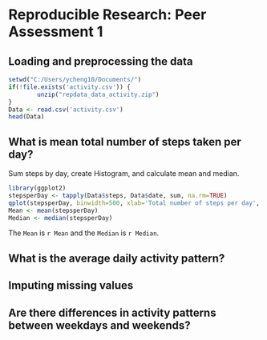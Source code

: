 # Reproducible Research: Peer Assessment 1


## Loading and preprocessing the data 
```r
setwd("C:/Users/ycheng10/Documents/")
if(!file.exists('activity.csv')) {
        unzip("repdata_data_activity.zip")
}
Data <- read.csv('activity.csv')
head(Data)
```

## What is mean total number of steps taken per day?

Sum steps by day, create Histogram, and calculate mean and median.
```r
library(ggplot2)
stepsperDay <- tapply(Data$steps, Data$date, sum, na.rm=TRUE)
qplot(stepsperDay, binwidth=500, xlab='Total number of steps per day', ylab='Frequency')
Mean <- mean(stepsperDay)
Median <- median(stepsperDay)
```
The `Mean` is `r Mean` and the `Median` is `r Median`.


## What is the average daily activity pattern?



## Imputing missing values



## Are there differences in activity patterns between weekdays and weekends?
